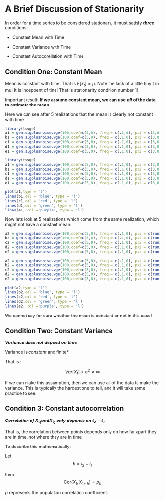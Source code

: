# A Brief Discussion of Stationarity 

In order for a time series to be considered stationary, it must satisfy ***three*** conditions:

* Constant Mean with Time

* Constant Variance with Time

* Constant Autocorellation with Time

## Condition One: Constant Mean 


Mean is constant with time. That is $E[X_t] = \mu$. Note the lack of a little tiny t in mu! It is indepoent of tine! That is stationarity condition number 1!

Important result: 
**If we assume constant mean, we can use** ***all*** **of the data to estimate the mean**

Here we can see after 5 realizations that the mean is clearly not constant with time

```r
library(tswge)
a1 = gen.sigplusnoise.wge(100,coef=c(5,0), freq = c(.1,0), psi = c(3,0), vara = 3, plot =F)
b1 = gen.sigplusnoise.wge(100,coef=c(5,0), freq = c(.1,0), psi = c(3,0), vara = 3, plot =F)
c1 = gen.sigplusnoise.wge(100,coef=c(5,0), freq = c(.1,0), psi = c(3,0), vara = 3, plot =F)
d1 = gen.sigplusnoise.wge(100,coef=c(5,0), freq = c(.1,0), psi = c(3,0), vara = 3, plot =F)
e1 = gen.sigplusnoise.wge(100,coef=c(5,0), freq = c(.1,0), psi = c(3,0), vara = 3, plot =F)
```

```r
library(tswge)
a1 = gen.sigplusnoise.wge(100,coef=c(5,0), freq = c(.1,0), psi = c(3,0), vara = 3, plot =F)
b1 = gen.sigplusnoise.wge(100,coef=c(5,0), freq = c(.1,0), psi = c(3,0), vara = 3, plot =F)
c1 = gen.sigplusnoise.wge(100,coef=c(5,0), freq = c(.1,0), psi = c(3,0), vara = 3, plot =F)
d1 = gen.sigplusnoise.wge(100,coef=c(5,0), freq = c(.1,0), psi = c(3,0), vara = 3, plot =F)
e1 = gen.sigplusnoise.wge(100,coef=c(5,0), freq = c(.1,0), psi = c(3,0), vara = 3, plot =F)
```

```r
plot(a1,type = 'l')
lines(b1,col = 'blue', type = 'l')
lines(c1,col = 'red', type = 'l')
lines(d1,col = 'green', type = 'l')
lines(e1, col ='purple', type = 'l')

```

Now lets look at 5 realizations which come from the same realization, which might not have a constant mean:

```r
a2 = gen.sigplusnoise.wge(100,coef=c(5,0), freq = c(.1,0), psi = c(runif(1,0,2*pi),0), vara = 3, plot =F)
b2 = gen.sigplusnoise.wge(100,coef=c(5,0), freq = c(.1,0), psi = c(runif(1,0,2*pi),0), vara = 3, plot =F)
c2 = gen.sigplusnoise.wge(100,coef=c(5,0), freq = c(.1,0), psi = c(runif(1,0,2*pi),0), vara = 3, plot =F)
d2 = gen.sigplusnoise.wge(100,coef=c(5,0), freq = c(.1,0), psi = c(runif(1,0,2*pi),0), vara = 3, plot =F)
e2 = gen.sigplusnoise.wge(100,coef=c(5,0), freq = c(.1,0), psi = c(runif(1,0,2*pi),0), vara = 3, plot =F)
```

```r
a2 = gen.sigplusnoise.wge(100,coef=c(5,0), freq = c(.1,0), psi = c(runif(1,0,2*pi),0), vara = 3, plot =F)
b2 = gen.sigplusnoise.wge(100,coef=c(5,0), freq = c(.1,0), psi = c(runif(1,0,2*pi),0), vara = 3, plot =F)
c2 = gen.sigplusnoise.wge(100,coef=c(5,0), freq = c(.1,0), psi = c(runif(1,0,2*pi),0), vara = 3, plot =F)
d2 = gen.sigplusnoise.wge(100,coef=c(5,0), freq = c(.1,0), psi = c(runif(1,0,2*pi),0), vara = 3, plot =F)
e2 = gen.sigplusnoise.wge(100,coef=c(5,0), freq = c(.1,0), psi = c(runif(1,0,2*pi),0), vara = 3, plot =F)
```

```r
plot(a2,type = 'l')
lines(b2,col = 'blue', type = 'l')
lines(c2,col = 'red', type = 'l')
lines(d2,col = 'green', type = 'l')
lines(e2, col ='purple', type = 'l')
```

We cannot say for sure whether the mean is constant or not in this case!

## Condition Two: Constant Variance

***Variance does not depend on time***

Variance is *constant* and finite*

That is :

$$Var[X_t] = \sigma^2 \neq \infty$$ 

If we can make this assumption, then we can use all of the data to make the variance. 
This is typically the hardest one to tell, and it will take some practice to see.

## Condition 3: Constant autocorrelation

***Correlation of $X_{t_1} and X_{t_2}$ only depends on $t_2 - t_1$***

That is, the correlation between points depends only on how far apart they are in time, not where they are in time.

To describe this mathematically:

Let $$h = t_2 - t_1$$

then
$$\mathrm{Cor}\left(X_t,X_{t+h}\right) = \rho_h$$

$\rho$ represents the population correlation coefficient.

